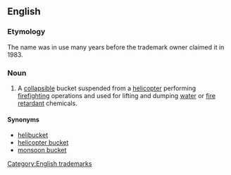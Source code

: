 ==English==
{{wikipedia}}

===Etymology===
{{rfe|Evidence needed for this claim.}}
The name was in use many years before the trademark owner claimed it in 1983.

===Noun===
{{en-noun|head=[[Bambi]] [[bucket]]}}

# {{context|trademark}} A [[collapsible]] bucket suspended from a [[helicopter]] performing [[firefighting]] operations and used for lifting and dumping [[water]] or  [[fire retardant]] chemicals.

====Synonyms====
* [[helibucket]]
* [[helicopter bucket]]
* [[monsoon bucket]]

[[Category:English trademarks]]